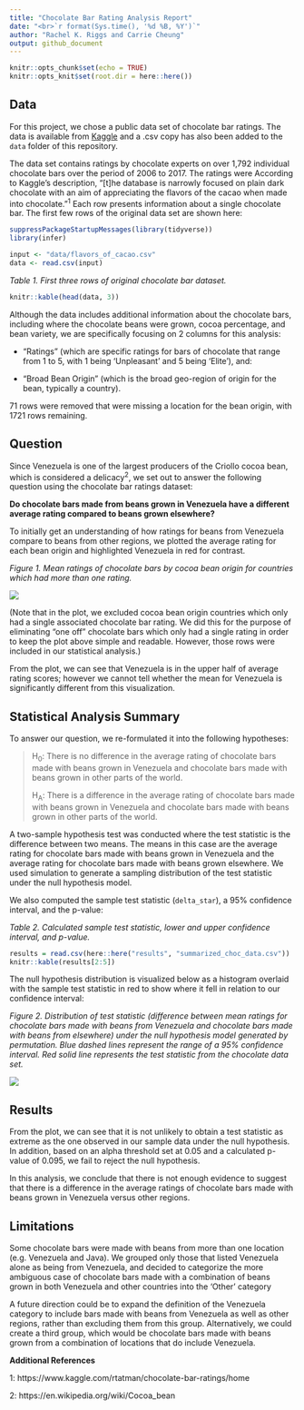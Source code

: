```yaml
---
title: "Chocolate Bar Rating Analysis Report"
date: "<br>`r format(Sys.time(), '%d %B, %Y')`"
author: "Rachel K. Riggs and Carrie Cheung"
output: github_document
---
```


```r
knitr::opts_chunk$set(echo = TRUE)
knitr::opts_knit$set(root.dir = here::here())
```

## Data

For this project, we chose a public data set of chocolate bar ratings. The data is available from [Kaggle](https://www.kaggle.com/rtatman/chocolate-bar-ratings) and a .csv copy has also been added to the `data` folder of this repository. 

The data set contains ratings by chocolate experts on over 1,792 individual chocolate bars over the period of 2006 to 2017. The ratings were According to Kaggle's description, "[t]he database is narrowly focused on plain dark chocolate with an aim of appreciating the flavors of the cacao when made into chocolate."<sup>1</sup> Each row presents information about a single chocolate bar. The first few rows of the original data set are shown here:

```r
suppressPackageStartupMessages(library(tidyverse))
library(infer)

input <- "data/flavors_of_cacao.csv"
data <- read.csv(input)
```

*Table 1. First three rows of original chocolate bar dataset.*

```r
knitr::kable(head(data, 3))
```

Although the data includes additional information about the chocolate bars, including where the chocolate beans were grown, cocoa percentage, and bean variety, we are specifically focusing on 2 columns for this analysis: 

* "Ratings" (which are specific ratings for bars of chocolate that range from 1 to 5, with 1 being 'Unpleasant' and 5 being 'Elite'), and:

* "Broad Bean Origin" (which is the broad geo-region of origin for the bean, typically a country). 

71 rows were removed that were missing a location for the bean origin, with 1721 rows remaining. 

## Question

Since Venezuela is one of the largest producers of the Criollo cocoa bean, which is considered a delicacy<sup>2</sup>, we set out to answer the following question using the chocolate bar ratings dataset:

**Do chocolate bars made from beans grown in Venezuela have a different average rating compared to beans grown elsewhere?**

To initially get an understanding of how ratings for beans from Venezuela compare to beans from other regions, we plotted the average rating for each bean origin and highlighted Venezuela in red for contrast. 

*Figure 1. Mean ratings of chocolate bars by cocoa bean origin for countries which had more than one rating.*

![](../results/choc_data_viz.png)

(Note that in the plot, we excluded cocoa bean origin countries which only had a single associated chocolate bar rating. We did this for the purpose of eliminating "one off" chocolate bars which only had a single rating in order to keep the plot above simple and readable. However, those rows were included in our statistical analysis.)

From the plot, we can see that Venezuela is in the upper half of average rating scores; however we cannot tell whether the mean for Venezuela is significantly different from this visualization.


## Statistical Analysis Summary

To answer our question, we re-formulated it into the following hypotheses:

>H<sub>0</sub>: There is no difference in the average rating of chocolate bars made with beans grown in Venezuela and chocolate bars made with beans grown in other parts of the world.
>
>H<sub>A</sub>: There is a difference in the average rating of chocolate bars made with beans grown in Venezuela and chocolate bars made with beans grown in other parts of the world.

A two-sample hypothesis test was conducted where the test statistic is the difference between two means. The means in this case are the average rating for chocolate bars made with beans grown in Venezuela and the average rating for chocolate bars made with beans grown elsewhere. We used simulation to generate a sampling distribution of the test statistic under the null hypothesis model.

We also computed the sample test statistic (`delta_star`), a 95% confidence interval, and the p-value:

*Table 2. Calculated sample test statistic, lower and upper confidence interval, and p-value.*

```r

results = read.csv(here::here("results", "summarized_choc_data.csv"))
knitr::kable(results[2:5])
```

The null hypothesis distribution is visualized below as a histogram overlaid with the sample test statistic in red to show where it fell in relation to our confidence interval:

*Figure 2. Distribution of test statistic (difference between mean ratings for chocolate bars made with beans from Venezuela and chocolate bars made with beans from elsewhere) under the null hypothesis model generated by permutation. Blue dashed lines represent the range of a 95% confidence interval. Red solid line represents the test statistic from the chocolate data set.*

![](../results/choc_ratings_analysis_viz.png)

## Results

From the plot, we can see that it is not unlikely to obtain a test statistic as extreme as the one observed in our sample data under the null hypothesis. In addition, based on an alpha threshold set at 0.05 and a calculated p-value of 0.095, we fail to reject the null hypothesis. 

In this analysis, we conclude that there is not enough evidence to suggest that there is a difference in the average ratings of chocolate bars made with beans grown in Venezuela versus other regions.

## Limitations

Some chocolate bars were made with beans from more than one location (e.g. Venezuela and Java). We grouped only those that listed Venezuela alone as being from Venezuela, and decided to categorize the more ambiguous case of chocolate bars made with a combination of beans grown in both Venezuela and other countries into the 'Other' category

A future direction could be to expand the definition of the Venezuela category to include bars made with beans from Venezuela as well as other regions, rather than excluding them from this group. Alternatively, we could create a third group, which would be chocolate bars made with beans grown from a combination of locations that do include Venezuela.


**Additional References**

1: https://www.kaggle.com/rtatman/chocolate-bar-ratings/home

2: https://en.wikipedia.org/wiki/Cocoa_bean
